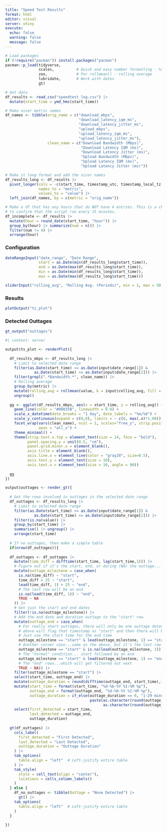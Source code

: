 ```yaml
---
title: "Speed Test Results"
format: html
editor: visual
server: shiny
execute: 
  echo: false
  warning: false
  message: false
---
```


```r

# Load packages
if (!require("pacman")) install.packages("pacman")
pacman::p_load(tidyverse,
               scales,          # Quick and easy number formatting - %s in cells
               zoo,             # For rollmean() - rolling average
               lubridate,       # Work with dates
               gt)

# Get data
df_results <- read_csv("speedtest_log.csv") |> 
  mutate(start_time = ymd_hms(start_time))

# Make nicer metric names
df_names <- tibble(orig_name = c("download_mbps",
                                 "download_latency_iqm_ms",
                                 "download_latency_jitter_ms",
                                 "upload_mbps",
                                 "upload_latency_iqm_ms",
                                 "upload_latency_jitter_ms"),
                   clean_name = c("Download Bandwidth (Mbps)",
                                  "Download Latency IQM (ms)",
                                  "Download Latency Jitter (ms)",
                                  "Upload Bandwidth (Mbps)",
                                  "Upload Latency IQM (ms)",
                                  "Upload Latency Jitter (ms)"))

# Make it long format and add the nicer names
df_results_long <- df_results |> 
  pivot_longer(cols = -c(start_time, timestamp_utc, timestamp_local_tz, local_tz, result.url),
               names_to = "metric",
               values_to = "value") |> 
  left_join(df_names, by = c(metric = "orig_name"))

# Make a df that has any hours that do NOT have 4 entries. This is a check to be able
# to confirm that the script ran every 15 minutes. 
df_incomplete <- df_results |> 
  mutate(hour = round_date(start_time, "hour")) |> 
  group_by(hour) |> summarize(num = n()) |> 
  filter(num != 4) |> 
  arrange(hour) 


```

### Configuration

```r

dateRangeInput("date_range", "Date Range", 
               start = as.Date(min(df_results_long$start_time)),
               end = as.Date(max(df_results_long$start_time)),
               min = as.Date(min(df_results_long$start_time)),
               max = as.Date(max(df_results_long$start_time)))

sliderInput("rolling_avg", "Rolling Avg. (Periods)", min = 1, max = 50, value = 1)

```

### Results

```r

plotOutput("ts_plot")

```

### Detected Outtages

```r

gt_output("outtages")

```


```r
#| context: server

output$ts_plot <- renderPlot({
  
  df_results_mbps <- df_results_long |> 
    # Limit to selected date range
    filter(as.Date(start_time) >= as.Date(input$date_range[1]) &
             as.Date(start_time) <= as.Date(input$date_range[2])) |>
    filter(grepl(".*Bandwidth.*", clean_name)) |> 
    # Rolling average
    group_by(metric) |> 
    mutate(rolling_avg = rollmean(value, k = input$rolling_avg, fill = NA, align = "right")) |> 
    ungroup()
  
  gg <- ggplot(df_results_mbps, aes(x = start_time, y = rolling_avg)) +
    geom_line(color = "#00035B", linewidth = 0.8) +
    scale_x_datetime(date_breaks = "1 day", date_labels = "%m/%d") +
    scale_y_continuous(expand = c(0,0), limits = ~ c(0, max(.x)*1.08)) +
    facet_wrap(vars(clean_name), ncol = 1, scales="free_y", strip.position="top",
               axes = "all_x") +
    theme_minimal() +
    theme(strip.text.x.top = element_text(size = 14, face = "bold"),
          panel.spacing.y = unit(0.5, "cm"),
          panel.grid.minor.x = element_blank(),
          axis.title = element_blank(),
          axis.line.x = element_line(color = "gray20", size=0.5),
          axis.text.y = element_text(size = 10),
          axis.text.x = element_text(size = 10, angle = 90))
  
  gg
})

output$outtages <- render_gt({
  
  # Get the rows involved in outtages in the selected date range
  df_outtages <- df_results_long |> 
    # Limit to selected date range
    filter(as.Date(start_time) >= as.Date(input$date_range[1]) &
             as.Date(start_time) <= as.Date(input$date_range[2])) |>
    filter(is.na(value)) |> 
    group_by(start_time) |> 
    summarise() |> ungroup() |> 
    arrange(start_time)
  
  # If no outtages, then make a simple table
  if(nrow(df_outtages)){
  
  df_outtages <- df_outtages |> 
    mutate(time_diff = difftime(start_time, lag(start_time,1))) |> 
    # Figure out if it's the start, end, or during (NA) the outtage... Step 1
    mutate(outtage_milestone = case_when(
      is.na(time_diff) ~ "start",
      time_diff > 25 ~ "start",
      lead(time_diff, 1) > 25 ~ "end",
      # The last row will be an end
      is.na(lead(time_diff, 1)) ~ "end",
      TRUE ~ NA
    )) |> 
    # Get just the start and end dates
    filter(!is.na(outtage_milestone)) |> 
    # Add the end date and duration outtage to the "start" row.
    mutate(outtage_end = case_when(
      # For really short outtages, there will only be one outtage detected. The 
      # above will flag that timestamp as "start" and then there will be no "end".
      # Just use the start time for the end time
      outtage_milestone == "start" & lead(outtage_milestone, 1) == "start" ~ start_time,
      # Another corner case...same as the above, but it's the last row
      outtage_milestone == "start" & is.na(lead(outtage_milestone, 1)) ~ start_time,
      # The "normal" condition... start followed by an end
      outtage_milestone == "start" & lead(outtage_milestone, 1) == "end" ~ lead(start_time, 1),
      # The "end" rows...which will get filtered out next
      TRUE ~ NA)) |> 
    filter(outtage_milestone == "start") |> 
    select(start_time, outtage_end) |> 
    mutate(outtage_duration = round(difftime(outtage_end, start_time),1)) |> 
    mutate(start_time = format(start_time, "%d-%b-%Y %I:%M %p"),
           outtage_end = format(outtage_end, "%d-%b-%Y %I:%M %p"),
           outtage_duration = if_else(outtage_duration == 0, "1-29 minutes",
                                      paste(as.character(round(outtage_duration/3600, 1)), "to", 
                                            as.character(round(outtage_duration/3600 + 0.5, 1)), "hours"))) |> 
    select(first_detected = start_time,
           last_detected = outtage_end,
           outtage_duration)
  
  gt(df_outtages) |> 
    cols_label(
      first_detected = "First Detected",
      last_detected = "Last Detected",
      outtage_duration = "Outtage Duration"
    ) |> 
    tab_options(
      table.align = "left"  # Left-justify entire table
    ) |> 
    tab_style(
      style = cell_text(align = "center"),
      locations = cells_column_labels()
    )
  } else {
    df_no_outtages <- tibble(Outtage = "None Detected") |> 
      gt() |> 
    tab_options(
      table.align = "left"  # Left-justify entire table
    )
  }
  
})

```


